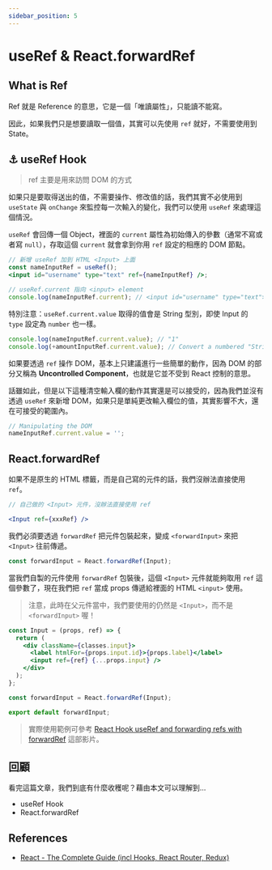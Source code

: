 ```yaml
---
sidebar_position: 5
---
```


# useRef & React.forwardRef

## What is Ref

Ref 就是 Reference 的意思，它是一個「唯讀屬性」，只能讀不能寫。

因此，如果我們只是想要讀取一個值，其實可以先使用 `ref` 就好，不需要使用到 State。

## ⚓ useRef Hook

> ref 主要是用來訪問 DOM 的方式

如果只是要取得送出的值，不需要操作、修改值的話，我們其實不必使用到 `useState` 與 `onChange` 來監控每一次輸入的變化，我們可以使用 `useRef` 來處理這個情況。

`useRef` 會回傳一個 Object，裡面的 `current` 屬性為初始傳入的參數（通常不寫或者寫 `null`），存取這個 `current` 就會拿到你用 `ref` 設定的相應的 DOM 節點。

```jsx
// 新增 useRef 加到 HTML <Input> 上面
const nameInputRef = useRef();
<input id="username" type="text" ref={nameInputRef} />;

// useRef.current 指向 <input> element
console.log(nameInputRef.current); // <input id="username" type="text">
```

特別注意：`useRef.current.value` 取得的值會是 String 型別，即使 Input 的 `type` 設定為 `number` 也一樣。

```jsx
console.log(nameInputRef.current.value); // "1"
console.log(+amountInputRef.current.value); // Convert a numbered "String" to a "Number"
```

如果要透過 `ref` 操作 DOM，基本上只建議進行一些簡單的動作，因為 DOM 的部分又稱為 **Uncontrolled Component**，也就是它並不受到 React 控制的意思。

話雖如此，但是以下這種清空輸入欄的動作其實還是可以接受的，因為我們並沒有透過 `useRef` 來新增 DOM，如果只是單純更改輸入欄位的值，其實影響不大，還在可接受的範圍內。

```jsx
// Manipulating the DOM
nameInputRef.current.value = '';
```

## React.forwardRef

如果不是原生的 HTML 標籤，而是自己寫的元件的話，我們沒辦法直接使用 `ref`。

```jsx
// 自己做的 <Input> 元件，沒辦法直接使用 ref

<Input ref={xxxRef} />
```

我們必須要透過 `forwardRef` 把元件包裝起來，變成 `<forwardInput>` 來把 `<Input>` 往前傳遞。

```jsx
const forwardInput = React.forwardRef(Input);
```

當我們自製的元件使用 `forwardRef` 包裝後，這個 `<Input>` 元件就能夠取用 `ref` 這個參數了，現在我們把 `ref` 當成 props 傳遞給裡面的 HTML `<input>` 使用。

> 注意，此時在父元件當中，我們要使用的仍然是 `<Input>`，而不是 `<forwardInput>` 喔！

```jsx
const Input = (props, ref) => {
  return (
    <div className={classes.input}>
      <label htmlFor={props.input.id}>{props.label}</label>
      <input ref={ref} {...props.input} />
    </div>
  );
};

const forwardInput = React.forwardRef(Input);

export default forwardInput;
```

> 實際使用範例可參考 [React Hook useRef and forwarding refs with forwardRef](https://youtu.be/ScT4ElKd6eo) 這部影片。

## 回顧

看完這篇文章，我們到底有什麼收穫呢？藉由本文可以理解到…

- useRef Hook
- React.forwardRef

## References

- [React - The Complete Guide (incl Hooks, React Router, Redux)](https://www.udemy.com/course/react-the-complete-guide-incl-redux/)

